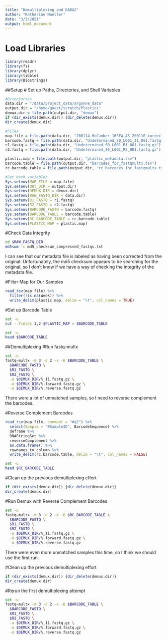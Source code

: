 ```yaml
---
title: "Demultiplexing and DADA2"
author: "Katherine Mueller"
date: "3/3/2021"
output: html_document
---
```


# Load Libraries
```r
library(readr)
library(fs)
library(dplyr)
library(tibble)
library(Biostrings)
```
##Setup
# Set up Paths, Directories, and Shell Variables
```r
#Directories
data.dir = "/data/project_data/argonne_data"
output.dir = "/home/guest/scratch/Plastics"
demux.dir = file.path(output.dir, "demux")
if (dir_exists(demux.dir)) {dir_delete(demux.dir)}
dir_create(demux.dir)

#Files
map.file = file.path(data.dir, "200114_McCumber_16SFW_AS_200110_corrected_final.txt")
barcode.fastq = file.path(data.dir, "Undetermined_S0_L001_I1_001.fastq.gz")
r1.fastq = file.path(data.dir, "Undetermined_S0_L001_R1_001.fastq.gz")
r2.fastq = file.path(data.dir, "Undetermined_S0_L001_R2_001.fastq.gz")

plastic.map = file.path(output.dir, "plastic_metadata.tsv")
barcode.table = file.path(output.dir, "barcodes_for_fastqmultx.tsv")
rc.barcode.table = file.path(output.dir, "rc_barcodes_for_fastqmultx.tsv")

#Set bash variables
Sys.setenv(MAP_FILE = map.file)
Sys.setenv(OUT_DIR = output.dir)
Sys.setenv(DEMUX_DIR = demux.dir)
Sys.setenv(RAW_FASTQ_DIR = data.dir)
Sys.setenv(R1_FASTQ = r1.fastq)
Sys.setenv(R2_FASTQ = r2.fastq)
Sys.setenv(BARCODE_FASTQ = barcode.fastq)
Sys.setenv(BARCODE_TABLE = barcode.table)
Sys.setenv(RC_BARCODE_TABLE = rc.barcode.table)
Sys.setenv(PLASTIC_MAP = plastic.map)
```

#Check Data Integrity
```bash
cd $RAW_FASTQ_DIR
md5sum -c md5_checksum_compressed_fastqs.txt
```
I can see that our metadata file is labeled as having been corrected from the original. Unfortunately, the md5 checksum appears to be searching for the original, so I don't know if we have a way of checking the integrity of the metadata file.

#Filter Map for Our Samples
```r
read_tsv(map.file) %>%
  filter(!is.na(Week)) %>%
  write_delim(plastic.map, delim = "\t", col_names = TRUE)
```

#Set up Barcode Table
```bash
set -u
cut --fields 1,2 $PLASTIC_MAP > $BARCODE_TABLE
```
```bash
set -u
head $BARCODE_TABLE
```

##Demultiplexing
#Run fastq-multx
```bash
set -u
fastq-multx -m 3 -d 2 -x -B $BARCODE_TABLE \
  $BARCODE_FASTQ \
  $R1_FASTQ \
  $R2_FASTQ \
  -o $DEMUX_DIR/%_I1.fastq.gz \
  -o $DEMUX_DIR/%.forward.fastq.gz \
  -o $DEMUX_DIR/%.reverse.fastq.gz
```
There were a lot of unmatched samples, so I need to reverse complement the barcodes.

#Reverse Complement Barcodes
```r
read_tsv(map.file, comment = "#q2") %>%
  select(Sample = "#SampleID", BarcodeSequence) %>%
  deframe %>%
  DNAStringSet %>%
  reverseComplement %>%
  as.data.frame() %>%
  rownames_to_column %>%
  write_delim(rc.barcode.table, delim = "\t", col_names = FALSE)
```

```bash
set -u
head $RC_BARCODE_TABLE
```

#Clean up the previous demultiplexing effort
```r
if (dir_exists(demux.dir)) {dir_delete(demux.dir)}
dir_create(demux.dir)
```

#Run Demux with Reverse Complement Barcodes
```bash
set -u
fastq-multx -m 3 -d 2 -x -B $RC_BARCODE_TABLE \
  $BARCODE_FASTQ \
  $R1_FASTQ \
  $R2_FASTQ \
  -o $DEMUX_DIR/%_I1.fastq.gz \
  -o $DEMUX_DIR/%.forward.fastq.gz \
  -o $DEMUX_DIR/%.reverse.fastq.gz
```
There were even more unmatched samples this time, so I think we should use the first run.

#Clean up the previous demultiplexing effort
```r
if (dir_exists(demux.dir)) {dir_delete(demux.dir)}
dir_create(demux.dir)
```

#Rerun the first demultiplexing attempt
```bash
set -u
fastq-multx -m 3 -d 2 -x -B $BARCODE_TABLE \
  $BARCODE_FASTQ \
  $R1_FASTQ \
  $R2_FASTQ \
  -o $DEMUX_DIR/%_I1.fastq.gz \
  -o $DEMUX_DIR/%.forward.fastq.gz \
  -o $DEMUX_DIR/%.reverse.fastq.gz
```
